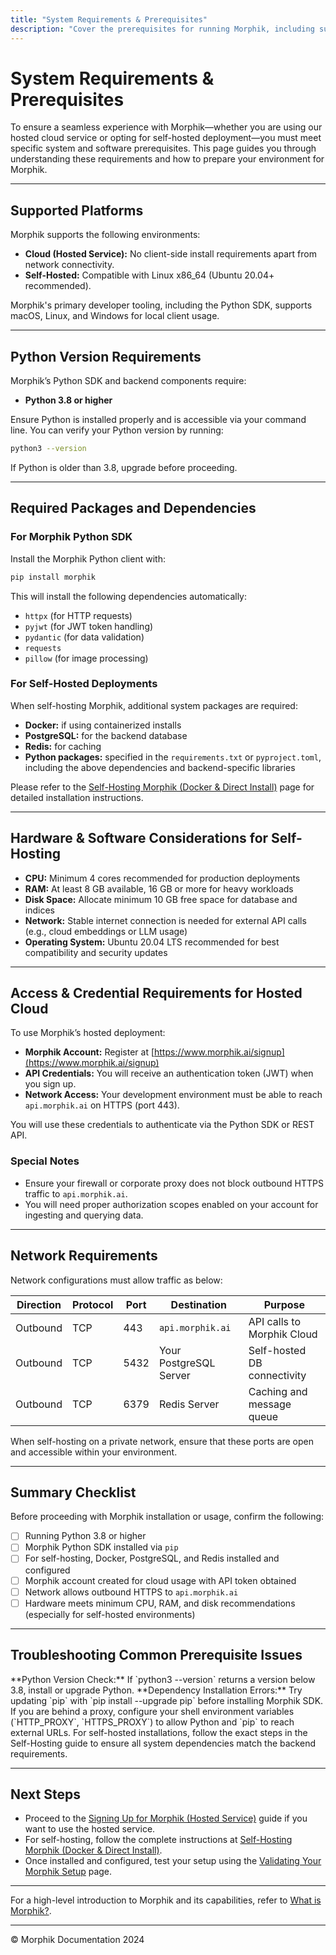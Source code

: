 ```yaml
---
title: "System Requirements & Prerequisites"
description: "Cover the prerequisites for running Morphik, including supported platforms, Python version requirements, and dependencies for both cloud (hosted) and self-hosted deployments. This page also notes required credentials for the cloud and hardware/software considerations for self-hosted setups."
---
```


# System Requirements & Prerequisites

To ensure a seamless experience with Morphik—whether you are using our hosted cloud service or opting for self-hosted deployment—you must meet specific system and software prerequisites. This page guides you through understanding these requirements and how to prepare your environment for Morphik.

---

## Supported Platforms

Morphik supports the following environments:

- **Cloud (Hosted Service):** No client-side install requirements apart from network connectivity.
- **Self-Hosted:** Compatible with Linux x86_64 (Ubuntu 20.04+ recommended).

Morphik's primary developer tooling, including the Python SDK, supports macOS, Linux, and Windows for local client usage.

---

## Python Version Requirements

Morphik’s Python SDK and backend components require:

- **Python 3.8 or higher**

Ensure Python is installed properly and is accessible via your command line. You can verify your Python version by running:

```bash
python3 --version
```

If Python is older than 3.8, upgrade before proceeding.

---

## Required Packages and Dependencies

### For Morphik Python SDK

Install the Morphik Python client with:

```bash
pip install morphik
```

This will install the following dependencies automatically:

- `httpx` (for HTTP requests)
- `pyjwt` (for JWT token handling)
- `pydantic` (for data validation)
- `requests`
- `pillow` (for image processing)

### For Self-Hosted Deployments

When self-hosting Morphik, additional system packages are required:

- **Docker:** if using containerized installs
- **PostgreSQL:** for the backend database
- **Redis:** for caching
- **Python packages:** specified in the `requirements.txt` or `pyproject.toml`, including the above dependencies and backend-specific libraries

Please refer to the [Self-Hosting Morphik (Docker & Direct Install)](/getting-started/install-configure-morphik/self-hosting-guide) page for detailed installation instructions.

---

## Hardware & Software Considerations for Self-Hosting

- **CPU:** Minimum 4 cores recommended for production deployments
- **RAM:** At least 8 GB available, 16 GB or more for heavy workloads
- **Disk Space:** Allocate minimum 10 GB free space for database and indices
- **Network:** Stable internet connection is needed for external API calls (e.g., cloud embeddings or LLM usage)
- **Operating System:** Ubuntu 20.04 LTS recommended for best compatibility and security updates

---

## Access & Credential Requirements for Hosted Cloud

To use Morphik’s hosted deployment:

- **Morphik Account:** Register at [https://www.morphik.ai/signup](https://www.morphik.ai/signup)
- **API Credentials:** You will receive an authentication token (JWT) when you sign up.
- **Network Access:** Your development environment must be able to reach `api.morphik.ai` on HTTPS (port 443).

You will use these credentials to authenticate via the Python SDK or REST API.

### Special Notes

- Ensure your firewall or corporate proxy does not block outbound HTTPS traffic to `api.morphik.ai`.
- You will need proper authorization scopes enabled on your account for ingesting and querying data.

---

## Network Requirements

Network configurations must allow traffic as below:

| Direction | Protocol | Port | Destination               | Purpose                         |
|-----------|----------|------|---------------------------|--------------------------------|
| Outbound  | TCP      | 443  | `api.morphik.ai`          | API calls to Morphik Cloud      |
| Outbound  | TCP      | 5432 | Your PostgreSQL Server     | Self-hosted DB connectivity     |
| Outbound  | TCP      | 6379 | Redis Server               | Caching and message queue       |

When self-hosting on a private network, ensure that these ports are open and accessible within your environment.

---

## Summary Checklist

Before proceeding with Morphik installation or usage, confirm the following:

- [ ] Running Python 3.8 or higher
- [ ] Morphik Python SDK installed via `pip`
- [ ] For self-hosting, Docker, PostgreSQL, and Redis installed and configured
- [ ] Morphik account created for cloud usage with API token obtained
- [ ] Network allows outbound HTTPS to `api.morphik.ai`
- [ ] Hardware meets minimum CPU, RAM, and disk recommendations (especially for self-hosted environments)

---

## Troubleshooting Common Prerequisite Issues

<Tip>
**Python Version Check:** If `python3 --version` returns a version below 3.8, install or upgrade Python.
</Tip>

<Tip>
**Dependency Installation Errors:** Try updating `pip` with `pip install --upgrade pip` before installing Morphik SDK.
</Tip>

<Warning>
If you are behind a proxy, configure your shell environment variables (`HTTP_PROXY`, `HTTPS_PROXY`) to allow Python and `pip` to reach external URLs.
</Warning>

<Note>
For self-hosted installations, follow the exact steps in the Self-Hosting guide to ensure all system dependencies match the backend requirements.
</Note>

---

## Next Steps

- Proceed to the [Signing Up for Morphik (Hosted Service)](/getting-started/install-configure-morphik/cloud-signup) guide if you want to use the hosted service.
- For self-hosting, follow the complete instructions at [Self-Hosting Morphik (Docker & Direct Install)](/getting-started/install-configure-morphik/self-hosting-guide).
- Once installed and configured, test your setup using the [Validating Your Morphik Setup](/getting-started/first-steps-and-validation/validation-and-health-checks) page.

---

For a high-level introduction to Morphik and its capabilities, refer to [What is Morphik?](/getting-started/introduction-and-prerequisites/what-is-morphik).


---

© Morphik Documentation 2024

